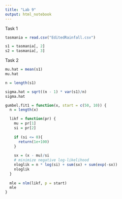 ```yaml
---
title: "Lab 9"
output: html_notebook
---
```


Task 1

```r
tasmania = read.csv("EditedRainfall.csv")
```

```r
s1 = tasmania[, 2] 
s2 = tasmania[, 3]
```

Task 2

```r
mu.hat = mean(s1)
mu.hat

n = length(s1)

sigma.hat = sqrt((n - 1) * var(s1)/n)
sigma.hat
```

```r
gumbel.fit1 = function(x, start = c(50, 10)) {
  n = length(x)

  likf = function(pr) {
    mu = pr[1]
    si = pr[2]
  
    if (si <= 0){
      return(1e+100)
    }
  
    sx = (x - mu)/si
    # minimize negative log-likelihood
    nloglik = n * log(si) + sum(sx) + sum(exp(-sx))
    nloglik
  }
  
  mle = nlm(likf, p = start)
  mle
}
```

